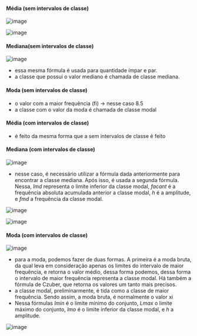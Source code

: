 






#### Média (sem intervalos de classe)

![image](image_425.png)

![image](image_426.png)

#### Mediana(sem intervalos de classe)

![image](image_427.png)

-   essa mesma fórmula é usada para quantidade ímpar e par.
-   a classe que possui o valor mediano é chamada de classe mediana.

#### Moda (sem intervalos de classe)

-   o valor com a maior frequência (fi) → nesse caso 8.5
-   a classe com o valor da moda é chamada de classe modal








#### Média (com intervalos de classe)

-   é feito da mesma forma que a sem intervalos de classe é feito

#### Mediana (com intervalos de classe)

![image](image_428.png)

-   nesse caso, é necessário utilizar a fórmula dada anteriormente para
    encontrar a classe mediana. Após isso, é usada a segunda fórmula.
    Nessa, *lmd* representa o limite inferior da classe modal, *facant*
    é a frequência absoluta acumulada anterior a classe modal, *h* é a
    amplitude, e *fmd* a frequência da classe modal.

![image](image_429.png)

![image](image_430.png)

#### Moda (com intervalos de classe)

![image](image_431.png)

-   para a moda, podemos fazer de duas formas. A primeira é a moda
    bruta, da qual leva em consideração apenas os limites do intervalo
    de maior frequência, e retorna o valor médio, dessa forma podemos,
    dessa forma o intervalo de maior frequência representa a classe
    modal. Há também a fórmula de Czuber, que retorna os valores um
    tanto mais precisos.
-   a classe modal, preliminarmente, é tida como a classe de maior
    frequência. Sendo assim, a moda bruta, é normalmente o valor xi
-   Nessa fórmulas *lmin* é o limite mínimo do conjunto, *Lmax* o limite
    máximo do conjunto, *lmo* é o limite inferior da classe modal, e *h*
    a amplitude.

![image](image_432.png)


